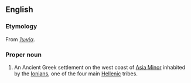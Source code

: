 ==English==
{{wikipedia}}

===Etymology===
From {{etyl|grc}} ''[[Ἰωνία]]''.

===Proper noun===
{{en-proper noun}}

# {{historical}} An Ancient Greek settlement on the west coast of [[Asia Minor]] inhabited by the [[Ionian]]s, one of the four main [[Hellenic]] tribes.